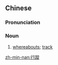 {{also|行踪}}
==Chinese==
{{zh-forms|s=行踪}}

===Pronunciation===
{{zh-pron
|m=xíngzōng
|c=hang4 zung1
|h=pfs=hàng-chiûng
|mn=hêng-chong
|cat=n
}}

===Noun===
{{zh-noun}}

# [[whereabouts]]; [[track]]

[[zh-min-nan:行蹤]]